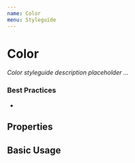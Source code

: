 ```yaml
---
name: Color
menu: Styleguide
---
```



# Color

_Color styleguide description placeholder ..._

### Best Practices

-

## Properties

<Props of={Color} />

## Basic Usage

<Color></Color>
